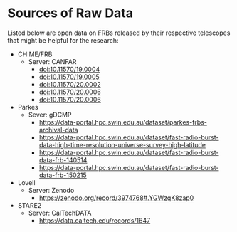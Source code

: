 # Sources of Raw Data {#sec-appendix-raw}

<!-- TODO Beautify -->
Listed below are open data on FRBs released by their respective telescopes that might be helpful for the research:

- CHIME/FRB
    * Server: CANFAR
        - <doi:10.11570/19.0004>
        - <doi:10.11570/19.0005>
        - <doi:10.11570/20.0002>
        - <doi:10.11570/20.0006>
        - <doi:10.11570/20.0006>
        <!-- TODO Link to data paper -->
- Parkes
    * Sever: gDCMP	
        - <https://data-portal.hpc.swin.edu.au/dataset/parkes-frbs-archival-data>
        - <https://data-portal.hpc.swin.edu.au/dataset/fast-radio-burst-data-high-time-resolution-universe-survey-high-latitude>
        - <https://data-portal.hpc.swin.edu.au/dataset/fast-radio-burst-data-frb-140514>
        - <https://data-portal.hpc.swin.edu.au/dataset/fast-radio-burst-data-frb-150215>
        <!-- TODO Link to data paper -->
- Lovell
    * Server: Zenodo
        - <https://zenodo.org/record/3974768#.YGWzqK8zap0>
        <!-- TODO Link to data paper -->
- STARE2
    * Server: CalTechDATA
        - <https://data.caltech.edu/records/1647>
        <!-- TODO Link to data paper -->
